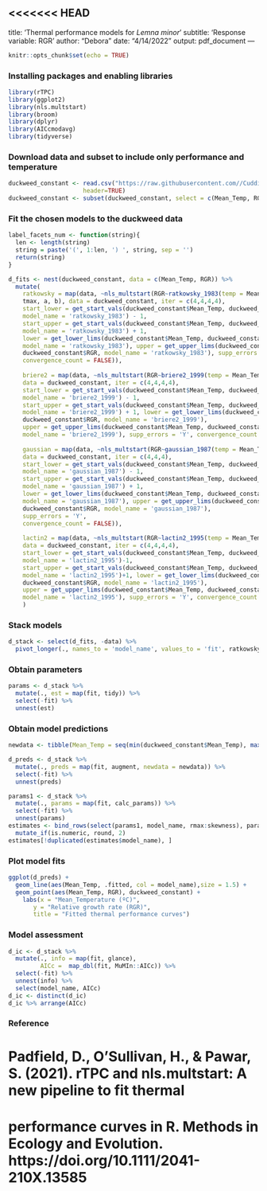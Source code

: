 <<<<<<< HEAD
---
title: 'Thermal performance models for *Lemna minor*'
subtitle: 'Response variable: RGR'
author: "Debora"
date: "4/14/2022"
output: pdf_document
---

```r
knitr::opts_chunk$set(echo = TRUE)
```
### Installing packages and enabling libraries
```r
library(rTPC)
library(ggplot2)
library(nls.multstart)
library(broom)
library(dplyr)
library(AICcmodavg)
library(tidyverse)
```

### Download data and subset to include only performance and temperature
```r
duckweed_constant <- read.csv("https://raw.githubusercontent.com//Cuddington-Lab/thermal-experiments/main/duckweed_constant.csv",
                     header=TRUE)
duckweed_constant <- subset(duckweed_constant, select = c(Mean_Temp, RGR))
```

### Fit the chosen models to the duckweed data
```r
label_facets_num <- function(string){
  len <- length(string)
  string = paste('(', 1:len, ') ', string, sep = '')
  return(string)
}

d_fits <- nest(duckweed_constant, data = c(Mean_Temp, RGR)) %>%
  mutate(
    ratkowsky = map(data, ~nls_multstart(RGR~ratkowsky_1983(temp = Mean_Temp, tmin, 
    tmax, a, b), data = duckweed_constant, iter = c(4,4,4,4),
    start_lower = get_start_vals(duckweed_constant$Mean_Temp, duckweed_constant$RGR, 
    model_name = 'ratkowsky_1983') - 1,
    start_upper = get_start_vals(duckweed_constant$Mean_Temp, duckweed_constant$RGR, 
    model_name = 'ratkowsky_1983') + 1,
    lower = get_lower_lims(duckweed_constant$Mean_Temp, duckweed_constant$RGR, 
    model_name = 'ratkowsky_1983'), upper = get_upper_lims(duckweed_constant$Mean_Temp, 
    duckweed_constant$RGR, model_name = 'ratkowsky_1983'), supp_errors = 'Y',
    convergence_count = FALSE)),
    
    briere2 = map(data, ~nls_multstart(RGR~briere2_1999(temp = Mean_Temp,tmin, tmax, a, b),
    data = duckweed_constant, iter = c(4,4,4,4), 
    start_lower = get_start_vals(duckweed_constant$Mean_Temp, duckweed_constant$RGR, 
    model_name = 'briere2_1999') - 1, 
    start_upper = get_start_vals(duckweed_constant$Mean_Temp, duckweed_constant$RGR, 
    model_name = 'briere2_1999') + 1, lower = get_lower_lims(duckweed_constant$Mean_Temp, 
    duckweed_constant$RGR, model_name = 'briere2_1999'), 
    upper = get_upper_lims(duckweed_constant$Mean_Temp, duckweed_constant$RGR, 
    model_name = 'briere2_1999'), supp_errors = 'Y', convergence_count = FALSE)),
    
    gaussian = map(data, ~nls_multstart(RGR~gaussian_1987(temp = Mean_Temp, rmax, topt, a),
    data = duckweed_constant, iter = c(4,4,4),
    start_lower = get_start_vals(duckweed_constant$Mean_Temp, duckweed_constant$RGR, 
    model_name = 'gaussian_1987') - 1,
    start_upper = get_start_vals(duckweed_constant$Mean_Temp, duckweed_constant$RGR, 
    model_name = 'gaussian_1987') + 1,
    lower = get_lower_lims(duckweed_constant$Mean_Temp, duckweed_constant$RGR, 
    model_name = 'gaussian_1987'), upper = get_upper_lims(duckweed_constant$Mean_Temp, 
    duckweed_constant$RGR, model_name = 'gaussian_1987'),
    supp_errors = 'Y',
    convergence_count = FALSE)),
    
    lactin2 = map(data, ~nls_multstart(RGR~lactin2_1995(temp = Mean_Temp, a, b, tmax, delta_t),
    data = duckweed_constant, iter = c(4,4,4,4),
    start_lower = get_start_vals(duckweed_constant$Mean_Temp, duckweed_constant$RGR, 
    model_name = 'lactin2_1995')-1,
    start_upper = get_start_vals(duckweed_constant$Mean_Temp, duckweed_constant$RGR, 
    model_name = 'lactin2_1995')+1, lower = get_lower_lims(duckweed_constant$Mean_Temp, 
    duckweed_constant$RGR, model_name = 'lactin2_1995'),
    upper = get_upper_lims(duckweed_constant$Mean_Temp, duckweed_constant$RGR, 
    model_name = 'lactin2_1995'), supp_errors = 'Y', convergence_count = FALSE))
    )
```

### Stack models
```r
d_stack <- select(d_fits, -data) %>%
  pivot_longer(., names_to = 'model_name', values_to = 'fit', ratkowsky:lactin2)
```

### Obtain parameters
```r
params <- d_stack %>%
  mutate(., est = map(fit, tidy)) %>%
  select(-fit) %>%
  unnest(est)
```

### Obtain model predictions
```r
newdata <- tibble(Mean_Temp = seq(min(duckweed_constant$Mean_Temp), max(duckweed_constant$Mean_Temp), length.out = 60))

d_preds <- d_stack %>%
  mutate(., preds = map(fit, augment, newdata = newdata)) %>%
  select(-fit) %>%
  unnest(preds)

params1 <- d_stack %>%
  mutate(., params = map(fit, calc_params)) %>%
  select(-fit) %>%
  unnest(params)
estimates <- bind_rows(select(params1, model_name, rmax:skewness), params1) %>%
  mutate_if(is.numeric, round, 2)
estimates[!duplicated(estimates$model_name), ]
```
   
### Plot model fits
```r
ggplot(d_preds) +
  geom_line(aes(Mean_Temp, .fitted, col = model_name),size = 1.5) +
  geom_point(aes(Mean_Temp, RGR), duckweed_constant) +
    labs(x = "Mean_Temperature (ºC)",
       y = "Relative growth rate (RGR)",
       title = "Fitted thermal performance curves")
```                     

### Model assessment
```r
d_ic <- d_stack %>%
  mutate(., info = map(fit, glance),
         AICc =  map_dbl(fit, MuMIn::AICc)) %>%
  select(-fit) %>%
  unnest(info) %>%
  select(model_name, AICc)
d_ic <- distinct(d_ic)
d_ic %>% arrange(AICc)
```

### Reference
# Padfield, D., O’Sullivan, H., & Pawar, S. (2021). rTPC and nls.multstart: A new pipeline to fit thermal 
# performance curves in R. Methods in Ecology and Evolution. https://doi.org/10.1111/2041-210X.13585

